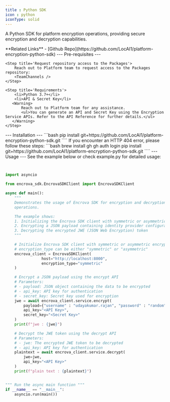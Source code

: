 ```yaml
---
title : Python SDK
icon : python
iconType: solid
---
```


A Python SDK for platform encryption operations, providing secure encryption and decryption capabilities.

<Note>
    **Related Links**
    - [Github Repo](https://github.com/LocAI1/platform-encryption-python-sdk)
</Note>
---
Pre-requisites
---
<Steps>

    <Step title='Request repository access to the Packages'>
        Reach out to Platform team to request access to the Packages repository:
        <TeamChannels />
    </Step>

    <Step title='Requirements'>
        <li>Python 3.7+</li>
        <li>API & Secret Key</li>
       <Warning>
           Reach out to Platform team for any assistance.
           <ul>You can generate an API and Secret Key using the Encryption Service APIs. Refer to the API Reference for further details.</ul>
       </Warning>
    </Step>
</Steps>
---
Installation
---
```bash
pip install git+https://github.com/LocAI1/platform-encryption-python-sdk.git
````
If you encounter an HTTP 404 error, please follow these steps:
```bash
brew install gh
gh auth login
pip install git+https://github.com/LocAI1/platform-encryption-python-sdk.git
````
---
Usage
---
See the example below or check example.py for detailed usage:


```python


import asyncio

from encrova_sdk.EncrovaSDKClient import EncrovaSDKClient

async def main():
    """
    Demonstrates the usage of Encrova SDK for encryption and decryption
    operations.

    The example shows:
    1. Initializing the Encrova SDK client with symmetric or asymmetric encryption
    2. Encrypting a JSON payload containing identity provider configurations
    3. Decrypting the encrypted JWE (JSON Web Encryption) token
    """

    # Initialize Encrova SDK client with symmetric or asymmetric encryption mode
    # encryption_type can be either "symmetric" or "asymmetric"
    encrova_client = EncrovaSDKClient(
                host="http://localhost:8000",
                encryption_type="symmetric"
    )

    # Encrypt a JSON payload using the encrypt API
    # Parameters:
    # - payload: JSON object containing the data to be encrypted
    # - api_key: API key for authentication
    # - secret_key: Secret key used for encryption
    jwe = await encrova_client.service.encrypt(
        payload={"username" : "udayakumar.rajan", "password" : "random"},
        api_key="<API Key>",
        secret_key="<Secret Key>"
    )
    print(f"jwe : {jwe}")

    # Decrypt the JWE token using the decrypt API
    # Parameters:
    # - jwe: The encrypted JWE token to be decrypted
    # - api_key: API key for authentication
    plaintext = await encrova_client.service.decrypt(
        jwe=jwe,
        api_key="<API Key>"
    )
    print(f"plain text : {plaintext}")


""" Run the async main function """
if __name__ == "__main__":
    asyncio.run(main())

```
